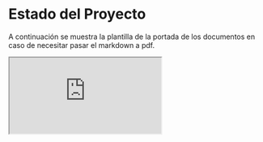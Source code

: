 # Estado del Proyecto

A continuación se muestra la plantilla de la portada de los documentos en caso de necesitar pasar el markdown a pdf.
<iframe src="https://docs.google.com/spreadsheets/d/e/2PACX-1vTA3EyZSDrQdF9UCxWVZRGttdzLLTva2FFwE1hPUBakpHYyUU1orbIP_MTqocxyiA/pubhtml?widget=true&amp;headers=false"> width="100%" height="800px"</iframe>
